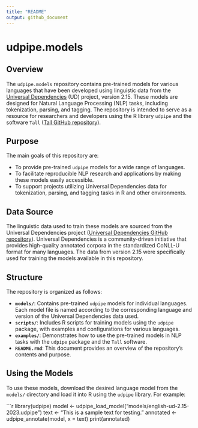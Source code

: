 ```yaml
---
title: "README"
output: github_document
---
```


# udpipe.models

## Overview

The `udpipe.models` repository contains pre-trained models for various languages that have been developed using linguistic data from the [Universal Dependencies](https://universaldependencies.org/) (UD) project, version 2.15. These models are designed for Natural Language Processing (NLP) tasks, including tokenization, parsing, and tagging. The repository is intended to serve as a resource for researchers and developers using the R library `udpipe` and the software `Tall` ([Tall GitHub repository](https://github.com/massimoaria/tall)).

## Purpose

The main goals of this repository are:

- To provide pre-trained `udpipe` models for a wide range of languages.
- To facilitate reproducible NLP research and applications by making these models easily accessible.
- To support projects utilizing Universal Dependencies data for tokenization, parsing, and tagging tasks in R and other environments.

## Data Source

The linguistic data used to train these models are sourced from the Universal Dependencies project ([Universal Dependencies GitHub repository](https://github.com/UniversalDependencies/)). Universal Dependencies is a community-driven initiative that provides high-quality annotated corpora in the standardized CoNLL-U format for many languages. The data from version 2.15 were specifically used for training the models available in this repository.

## Structure

The repository is organized as follows:

- **`models/`**: Contains pre-trained `udpipe` models for individual languages. Each model file is named according to the corresponding language and version of the Universal Dependencies data used.
- **`scripts/`**: Includes R scripts for training models using the `udpipe` package, with examples and configurations for various languages.
- **`examples/`**: Demonstrates how to use the pre-trained models in NLP tasks with the `udpipe` package and the `Tall` software.
- **`README.rmd`**: This document provides an overview of the repository's contents and purpose.

## Using the Models

To use these models, download the desired language model from the `models/` directory and load it into R using the `udpipe` library. For example:

```r
library(udpipe)
model <- udpipe_load_model("models/english-ud-2.15-2023.udpipe")
text <- "This is a sample text for testing."
annotated <- udpipe_annotate(model, x = text)
print(annotated)
